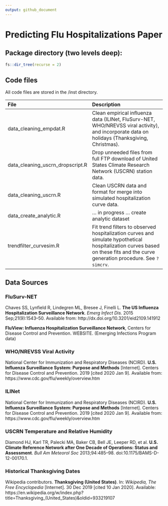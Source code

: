 ```yaml
---
output: github_document
---
```


# Predicting Flu Hospitalizations Paper

## Package directory (two levels deep):

```r
fs::dir_tree(recurse = 2)
```


## Code files

All code files are stored in the /inst directory.

| File | Description |
| :------------------------------- | :---------------------------------------------------------------------------------------------- |
| data_cleaning_empdat.R           | Clean empirical influenza data (ILINet, FluSurv-NET, WHO/NREVSS viral activity), and incorporate data on holidays (Thanksgiving, Christmas). |
| data_cleaning_uscrn_dropscript.R | Drop unneeded files from full FTP download of United States Climate Research Network (USCRN) station data. |
| data_cleaning_uscrn.R            | Clean USCRN data and format for merge into simulated hospitalization curve data. |
| data_create_analytic.R           |... in progress ... create analytic dataset |
| trendfilter_curvesim.R           | Fit trend filters to observed hospitalization curves and simulate hypothetical hospitalization curves based on these fits and the curve generation procedure. See `?simcrv`. |


## Data Sources


### FluSurv-NET

Chaves SS, Lynfield R, Lindegren ML, Bresee J, Finelli L. **The US Influenza Hospitalization Surveillance Network**. _Emerg Infect Dis._ 2015 Sep;21(9):1543–50. Available from: http://dx.doi.org/10.3201/eid2109.141912

**FluView: Influenza Hospitalization Surveillance Network**, Centers for Disease Control and Prevention. WEBSITE. (Emerging Infections Program data)


### WHO/NREVSS Viral Activity

National Center for Immunization and Respiratory Diseases (NCIRD). **U.S. Influenza Surveillance System: Purpose and Methods** [Internet]. Centers for Disease Control and Prevention. 2019 [cited 2020 Jan 9]. Available from: https://www.cdc.gov/flu/weekly/overview.htm


### ILINet

National Center for Immunization and Respiratory Diseases (NCIRD). **U.S. Influenza Surveillance System: Purpose and Methods** [Internet]. Centers for Disease Control and Prevention. 2019 [cited 2020 Jan 9]. Available from: https://www.cdc.gov/flu/weekly/overview.htm


### USCRN Temperature and Relative Humidity

Diamond HJ, Karl TR, Palecki MA, Baker CB, Bell JE, Leeper RD, et al. **U.S. Climate Reference Network after One Decade of Operations: Status and Assessment**. _Bull Am Meteorol Soc_ 2013;94:485–98. doi:10.1175/BAMS-D-12-00170.1.


### Historical Thanksgiving Dates

Wikipedia contributors. **Thanksgiving (United States)**. In: _Wikipedia, The Free Encyclopedia_ [Internet]. 30 Dec 2019 [cited 10 Jan 2020]. Available: https://en.wikipedia.org/w/index.php?title=Thanksgiving_(United_States)&oldid=933219107